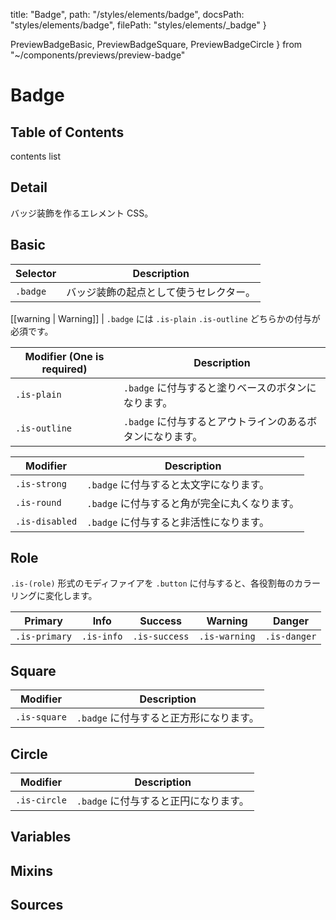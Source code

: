   title: "Badge",
  path: "/styles/elements/badge",
  docsPath: "styles/elements/badge",
  filePath: "styles/elements/_badge"
}

  PreviewBadgeBasic,
  PreviewBadgeSquare,
  PreviewBadgeCircle
} from "~/components/previews/preview-badge"

# Badge

## Table of Contents

contents list

## Detail

バッジ装飾を作るエレメント CSS。

## Basic

<PreviewBadgeBasic />

| Selector | Description                            |
| -------- | -------------------------------------- |
| `.badge` | バッジ装飾の起点として使うセレクター。 |

[[warning | Warning]]
| `.badge` には `.is-plain` `.is-outline` どちらかの付与が必須です。

| Modifier (One is required) | Description                                               |
| -------------------------- | --------------------------------------------------------- |
| `.is-plain`                | `.badge` に付与すると塗りベースのボタンになります。       |
| `.is-outline`              | `.badge` に付与するとアウトラインのあるボタンになります。 |

| Modifier       | Description                                   |
| -------------- | --------------------------------------------- |
| `.is-strong`   | `.badge` に付与すると太文字になります。       |
| `.is-round`    | `.badge` に付与すると角が完全に丸くなります。 |
| `.is-disabled` | `.badge` に付与すると非活性になります。       |

## Role

`.is-(role)` 形式のモディファイアを `.button` に付与すると、各役割毎のカラーリングに変化します。

| Primary       | Info       | Success       | Warning       | Danger       |
| ------------- | ---------- | ------------- | ------------- | ------------ |
| `.is-primary` | `.is-info` | `.is-success` | `.is-warning` | `.is-danger` |

## Square

<PreviewBadgeSquare />

| Modifier     | Description                             |
| ------------ | --------------------------------------- |
| `.is-square` | `.badge` に付与すると正方形になります。 |

## Circle

<PreviewBadgeCircle />

| Modifier     | Description                           |
| ------------ | ------------------------------------- |
| `.is-circle` | `.badge` に付与すると正円になります。 |

## Variables

<PreviewVariablesDouble filePath={meta.filePath} viewCompiled={true} />

## Mixins

<PreviewMixins filePath={meta.filePath} />

## Sources

<PreviewSources
  title={meta.title}
  docsPath={meta.docsPath}
  scssPath={meta.filePath}
/>
